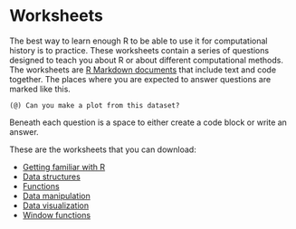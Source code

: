 # Worksheets

The best way to learn enough R to be able to use it for computational history is to practice. These worksheets contain a series of questions designed to teach you about R or about different computational methods. The worksheets are [R Markdown documents](http://rmarkdown.rstudio.com/) that include text and code together. The places where you are expected to answer questions are marked like this. 

```
(@) Can you make a plot from this dataset?
```
Beneath each question is a space to either create a code block or write an answer.

These are the worksheets that you can download:

- <a href="worksheets/familiar-with-r.Rmd" download="worksheets/familiar-with-r.Rmd">Getting familiar with R</a>
- <a href="worksheets/data-structures.Rmd" download="worksheets/data-structures.Rmd">Data structures</a>
- <a href="worksheets/functions.Rmd" download="worksheets/functions.Rmd">Functions</a>
- <a href="worksheets/data-manipulation.Rmd" download="worksheets/data-manipulation.Rmd">Data manipulation</a>
- <a href="worksheets/data-visualization.Rmd" download="worksheets/data-visualization.Rmd">Data visualization</a>
- <a href="worksheets/window-functions.Rmd" download="worksheets/window-functions.Rmd">Window functions</a>
